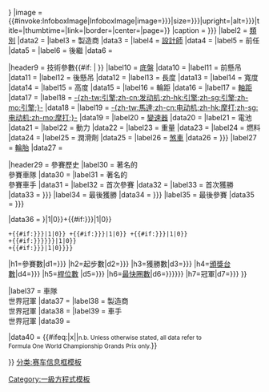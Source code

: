 <templatestyles src="ShareCSS/infobox.css" />{{Infobox
|bodystyle = width:300px;vertical-align: top;
|labelstyle = width:60px;
|headerstyle = background-color:#dfdfdf;
|title = {{{name|{{{Car_name|<includeonly>{{PAGENAME}}</includeonly>}}}}}}
|image = {{#invoke:InfoboxImage|InfoboxImage|image={{{image|{{{Image|}}}}}}|size={{{image_size|{{{Image_size|}}}}}}|upright={{{image_upright|}}}|alt={{{alt|{{{image_alt|}}}}}}|title={{{image_title|}}}|thumbtime={{{thumbtime|}}}|link={{{image_link|}}}|border={{{image_border|no}}}|center={{{image_center|yes}}}|page={{{image_page|}}}}}
|caption = {{{caption|{{{Caption|}}}}}}
|label2  = [[賽車|類別]]
|data2   = {{{Category}}}
|label3  = 製造商
|data3   = {{{Constructor}}}
|label4  = [[汽車設計|設計師]]
|data4   = {{{Designer}}}
|label5  = 前任
|data5   = {{{Predecessor|}}}
|label6  = 後繼
|data6   = {{{Successor|}}}

|header9 = 技術參數{{#if:{{{Technical ref|}}} | {{{Technical ref}}} }}
|label10 = [[底盤]]
|data10  = {{{Chassis}}}
|label11 = 前懸吊
|data11  = {{{Front suspension|}}}
|label12 = 後懸吊
|data12  = {{{Rear suspension|}}}
|label13 = 長度
|data13  = {{{Length|}}}
|label14 = 寬度
|data14  = {{{Width|}}}
|label15 = 高度
|data15  = {{{Height|}}}
|label16 = 輪距
|data16  = {{{Track|}}}
|label17 = [[軸距]]
|data17  = {{{Wheelbase|}}}
|label18 = [[內燃機|-{zh-tw:引擎;zh-cn:发动机;zh-hk:引擎;zh-sg:引擎;zh-mo:引擎;}-]]
|data18  = {{{Engine name|}}} {{{Capacity|}}} {{{Configuration|}}}{{{Turbo/NA|}}}{{{Engine position|}}}
|label19 = [[馬達|-{zh-tw:馬達;zh-cn:电动机;zh-hk:摩打;zh-sg:电动机;zh-mo:摩打;}-]]
|data19  = {{{Electric motor|}}}{{{Electric motor position|}}}
|label20 = [[變速器]]
|data20  = {{{Gearbox name|}}}{{{Gears|}}}{{{Type|}}}{{{Differential|}}}
|label21 = 電池
|data21  = {{{Battery|}}}
|label22 = 動力
|data22  = {{{Power|}}}
|label23 = 重量
|data23  = {{{Weight|}}}
|label24 = 燃料
|data24  = {{{Fuel|}}}
|label25 = 潤滑劑
|data25  = {{{Lubricants|}}}
|label26 = [[煞車]]
|data26  = {{{brakes|{{{Brakes|}}}}}}
|label27 = [[輪胎]]
|data27  = {{{Tyres|}}}

|header29 = 參賽歷史
|label30 = 著名的<br>參賽車隊
|data30  = {{{Team|}}}
|label31 = 著名的<br>參賽車手
|data31  = {{{Drivers|}}}
|label32 = 首次參賽
|data32  = {{{Debut}}}
|label33 = 首次獲勝
|data33  = {{{first_win|{{{First_win|}}}}}}
|label34 = 最後獲勝
|data34  = {{{last_win|{{{Last_win|}}}}}}
|label35 = 最後參賽
|data35  = {{{last_event|{{{Last_event|}}}}}}

|data36  = {{Racing car/statstable
|count={{#expr:
  {{#if:{{{Entries|{{{Entries|}}}}}}|1|0}}+{{#if:{{{Races|{{{Races|}}}}}}|1|0}}
 +{{#if:{{{Wins|{{{Wins|}}}}}}|1|0}} +{{#if:{{{podiums|{{{Podiums|}}}}}}|1|0}} +{{#if:{{{Poles|{{{Poles|}}}}}}|1|0}}
 +{{#if:{{{fastest laps|{{{Fastest laps|{{{Fastest_laps|}}}}}}}}}|1|0}}
 +{{#if:{{{titles|{{{Titles|}}}}}}|1|0}}}}
|h1=參賽數|d1={{{entries|{{{Entries|}}}}}}
|h2=起步數|d2={{{races|{{{Races|}}}}}}
|h3=獲勝數|d3={{{wins|{{{Wins|}}}}}}
|h4=[[领奖台#赛车运动中的运用|頒獎台數]]|d4={{{podiums|{{{Podiums|}}}}}}
|h5=[[桿位|桿位數]] |d5={{{poles|{{{Poles|}}}}}}
|h6=[[最快圈速|最快圈數]]|d6={{{fastest laps|{{{Fastest laps|{{{Fastest_laps|}}}}}}}}}
|h7=冠軍|d7={{{titles|{{{Titles|}}}}}}
}}

|label37 = 車隊<br>世界冠軍
|data37  = {{{Teams_champ|}}}
|label38 = 製造商<br>世界冠軍
|data38  = {{{Cons_champ|}}}
|label39 = 車手<br>世界冠軍
|data39  = {{{Drivers_champ|}}}

|data40  = {{#ifeq:{{{WC_results_only|x}}}|x||<small>n.b. Unless otherwise stated, all data refer to<br>Formula One World Championship Grands Prix only.</small>}}

}}<noinclude>{{Documentation}}
[[分类:赛车信息框模板]]
[[Category:一級方程式模板]]
</noinclude>
